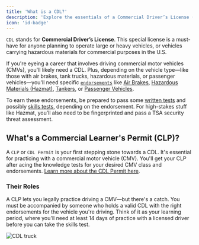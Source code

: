 ```yaml
---
title: 'What is a CDL?'
description: 'Explore the essentials of a Commercial Driver’s License (CDL), including types, qualifications, and endorsements needed for driving commercial vehicles in the U.S.'
icon: 'id-badge'
---
```


`CDL` stands for **Commercial Driver’s License**. This special license is a must-have for anyone planning to operate large or heavy vehicles, or vehicles carrying hazardous materials for commercial purposes in the U.S. 

If you're eyeing a career that involves driving commercial motor vehicles (CMVs), you'll likely need a CDL. Plus, depending on the vehicle type—like those with air brakes, tank trucks, hazardous materials, or passenger vehicles—you'll need specific [<code>endorsements</code>](/cdl/cdl-types/endorsements/introduction) like [Air Brakes](/cdl/cdl-types/endorsements/air-brakes), [Hazardous Materials (Hazmat)](/cdl/cdl-types/endorsements/hazmat), [Tankers](/cdl/cdl-types/endorsements/tanker), or [Passenger Vehicles](/cdl/cdl-types/endorsements/passenger). 

To earn these endorsements, be prepared to pass some [written tests](/cdl/essentials/written-tests/overview) and possibly [skills tests](/cdl/essentials/skills-test), depending on the endorsement. For high-stakes stuff like Hazmat, you’ll also need to be fingerprinted and pass a TSA security threat assessment.

## What's a Commercial Learner's Permit (CLP)?
A `CLP` or <code>CDL Permit</code> is your first stepping stone towards a CDL. It's essential for practicing with a commercial motor vehicle (CMV). You'll get your CLP after acing the knowledge tests for your desired CMV class and endorsements. [Learn more about the CDL Permit here](/cdl/cdl-types/cdl-permit).

### Their Roles
A CLP lets you legally practice driving a CMV—but there's a catch. You must be accompanied by someone who holds a valid CDL with the right endorsements for the vehicle you're driving. Think of it as your learning period, where you'll need at least 14 days of practice with a licensed driver before you can take the skills test.

  ![CDL truck](https://driving-tests.org/wp-content/uploads/2023/12/cdl-truck1-optim.png)

<Snippet file="cdl-premium.mdx" />
<Snippet file="andrei.mdx" />
